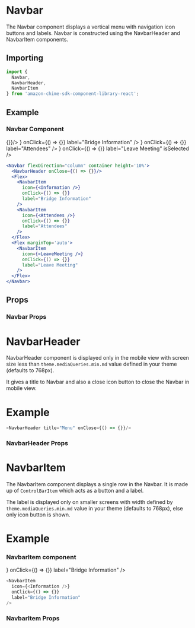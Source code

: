 


# Navbar

The Navbar component displays a vertical menu with navigation icon buttons and labels. Navbar is constructed using the NavbarHeader and NavbarItem components.

## Importing

```javascript
import {
  Navbar,
  NavbarHeader,
  NavbarItem
} from 'amazon-chime-sdk-component-library-react';
```

## Example

### Navbar Component
<ThemeProvider theme={lightTheme}>
  <GlobalStyles/>
  <Preview>
    <Navbar flexDirection="column" container css="height: 50vh">
      <NavbarHeader onClose={() => {}}/>
      <Flex>
        <NavbarItem
          icon={<Information />}
          onClick={() => {}}
          label="Bridge Information"
        />
        <NavbarItem
          icon={<Attendees />}
          onClick={() => {}}
          label="Attendees"
        />
      </Flex>
      <Flex marginTop='auto'>
        <NavbarItem
          icon={<LeaveMeeting />}
          onClick={() => {}}
          label="Leave Meeting"
          isSelected
        />
      </Flex>
    </Navbar>
  </Preview>
</ThemeProvider>

```jsx
<Navbar flexDirection="column" container height='10%'>
  <NavbarHeader onClose={() => {}}/>
  <Flex>
    <NavbarItem
      icon={<Information />}
      onClick={() => {}}
      label="Bridge Information"
    />
    <NavbarItem
      icon={<Attendees />}
      onClick={() => {}}
      label="Attendees"
    />
  </Flex>
  <Flex marginTop='auto'>
    <NavbarItem
      icon={<LeaveMeeting />}
      onClick={() => {}}
      label="Leave Meeting"
    />
  </Flex>
</Navbar>
```

## Props

### Navbar Props
<Props of={Navbar} />

# NavbarHeader

NavbarHeader component is displayed only in the mobile view with screen size less than `theme.mediaQueries.min.md` value defined in your theme (defaults to 768px).

It gives a title to Navbar and also a close icon button to close the Navbar in mobile view.

# Example

```javascript
<NavbarHeader title="Menu" onClose={() => {}}/>
```

### NavbarHeader Props
<Props of={NavbarHeader} />

# NavbarItem

The NavbarItem component displays a single row in the Navbar. It is made up of `ControlBarItem` which acts as a button and a label.

The label is displayed only on smaller screens with width defined by `theme.mediaQueries.min.md` value in your theme (defaults to 768px), else only icon button is shown.

# Example

### NavbarItem component

<ThemeProvider theme={lightTheme}>
  <NavbarItem
    icon={<Information />}
    onClick={() => {}}
    label="Bridge Information"
  />
</ThemeProvider>

```javascript
<NavbarItem
  icon={<Information />}
  onClick={() => {}}
  label="Bridge Information"
/>
```

### NavbarItem Props
<Props of={NavbarItem} />

